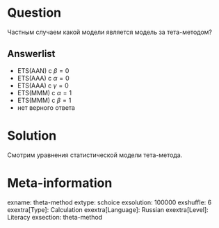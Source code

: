 Question
========

Частным случаем какой модели является модель за тета-методом?

Answerlist
----------
* ETS(AAN) с $\beta=0$
* ETS(AAA) с $\alpha=0$
* ETS(AAA) с $\gamma=0$
* ETS(MMM) с $\alpha=1$
* ETS(MMM) с $\beta=1$
* нет верного ответа

Solution
========

Смотрим уравнения статистической модели тета-метода.

Meta-information
================
exname: theta-method
extype: schoice
exsolution: 100000
exshuffle: 6
exextra[Type]: Calculation
exextra[Language]: Russian
exextra[Level]: Literacy
exsection: theta-method
